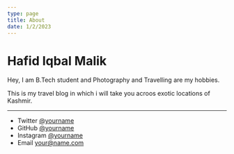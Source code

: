 ```yaml
---
type: page
title: About
date: 1/2/2023
---
```


# Hafid Iqbal Malik

Hey, I am  B.Tech student and Photography and Travelling are my hobbies.

This is my travel blog in which i will take you acroos exotic locations of Kashmir.


---

- Twitter [@yourname](https://twitter.com/yourname)
- GitHub [@yourname](https://github.com/hafidmalik)
- Instagram [@yourname](https://instagram.com/yourname)
- Email your@name.com

